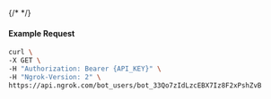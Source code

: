 {/* <!-- Code generated for API Clients. DO NOT EDIT. --> */}

#### Example Request
```bash
curl \
-X GET \
-H "Authorization: Bearer {API_KEY}" \
-H "Ngrok-Version: 2" \
https://api.ngrok.com/bot_users/bot_33Qo7zIdLzcEBX7Iz8F2xPshZvB
```